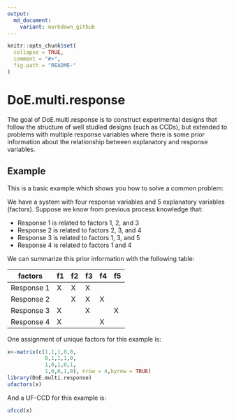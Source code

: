 ```yaml
---
output:
  md_document:
    variant: markdown_github
---
```


<!-- README.md is generated from README.Rmd. Please edit that file -->

```r
knitr::opts_chunk$set(
  collapse = TRUE,
  comment = "#>",
  fig.path = "README-"
)
```

# DoE.multi.response

The goal of DoE.multi.response is to construct experimental designs that follow the structure of well studied designs (such as CCDs), but extended to problems with multiple response variables where there is some prior information about the relationship between explanatory and response variables. 

## Example

This is a basic example which shows you how to solve a common problem:

We have a system with four response variables and 5 explanatory variables (factors). Suppose we know from previous process knowledge that:

- Response 1 is related to factors 1, 2, and 3
- Response 2 is related to factors 2, 3, and 4
- Response 3 is related to factors 1, 3, and 5
- Response 4 is related to factors 1 and 4

We can summarize this prior information with the following table:

factors     |f1 |f2 |f3 |f4 |f5
----------- | - | - | - | - | --
Response 1  | X | X | X |   |   
Response 2  |   | X | X | X |   
Response 3  | X |   | X |   | X 
Response 4  | X |   |   | X |   

One assignment of unique factors for this example is:

```r
x<-matrix(c(1,1,1,0,0,
            0,1,1,1,0,
            1,0,1,0,1,
            1,0,0,1,0), nrow = 4,byrow = TRUE)
library(DoE.multi.response)
ufactors(x)
```

And a UF-CCD for this example is:

```r
ufccd(x)
```

